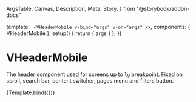   ArgsTable,
  Canvas,
  Description,
  Meta,
  Story,
} from "@storybook/addon-docs"

<Meta
  title="Components/VHeader/VHeaderMobile/VHeaderMobile"
  component={VHeaderMobile}
/>

  template: `
    <VHeaderMobile v-bind="args" v-on="args" />`,
  components: { VHeaderMobile },
  setup() {
    return { args }
  },
})

# VHeaderMobile

<Description of={VHeaderMobile} />

<ArgsTable of={VHeaderMobile} />

The header component used for screens up to `lg` breakpoint. Fixed on scroll,
search bar, content switcher, pages menu and filters button.

<Canvas>
  <Story name="Default">{Template.bind({})}</Story>
</Canvas>
